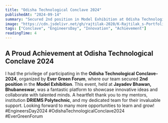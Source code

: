 ```yaml
---
title: "Odisha Technological Conclave 2024"
publishedAt: "2024-09-14"
summary: "Secured 2nd position in Model Exhibition at Odisha Technological Conclave 2024."
image: "https://cdn.jsdelivr.net/gh/rajtilak-2020/K-Rajtilak_s-Portfolio-V4@main/assets/images/jaydevbhavan.webp"
tags: ["Conclave", "EngineersDay", "Innovation", "Achievement"]
readingTime: 4
---
```


## A Proud Achievement at Odisha Technological Conclave 2024
I had the privilege of participating in the **Odisha Technological Conclave-2024**, organized by **Ever Green Forum**, where our team secured **2nd position** in the **Model Exhibition**. This event, held at **Jayadev Bhawan, Bhubaneswar**, was a fantastic platform to showcase innovative ideas and collaborate with talented minds.
A heartfelt thank you to my mentors, institution **DRIEMS Polytechnic**, and my dedicated team for their invaluable support. Looking forward to many more opportunities to learn and grow!
#EngineersDay2024 #OdishaTechnologicalConclave2024 #EverGreenForum
